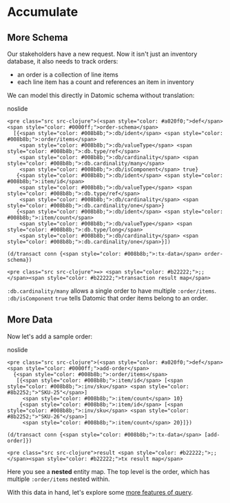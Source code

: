 Accumulate
==========

More Schema
-----------

Our stakeholders have a new request. Now it isn't just an inventory database, it also needs to track orders:

- an order is a collection of line items
- each line item has a count and references an item in inventory

We can model this directly in Datomic schema without translation:

noslide

```
<pre class="src src-clojure">(<span style="color: #a020f0;">def</span> <span style="color: #0000ff;">order-schema</span>
  [{<span style="color: #008b8b;">:db/ident</span> <span style="color: #008b8b;">:order/items</span>
    <span style="color: #008b8b;">:db/valueType</span> <span style="color: #008b8b;">:db.type/ref</span>
    <span style="color: #008b8b;">:db/cardinality</span> <span style="color: #008b8b;">:db.cardinality/many</span>
    <span style="color: #008b8b;">:db/isComponent</span> true}
   {<span style="color: #008b8b;">:db/ident</span> <span style="color: #008b8b;">:item/id</span>
    <span style="color: #008b8b;">:db/valueType</span> <span style="color: #008b8b;">:db.type/ref</span>
    <span style="color: #008b8b;">:db/cardinality</span> <span style="color: #008b8b;">:db.cardinality/one</span>}
   {<span style="color: #008b8b;">:db/ident</span> <span style="color: #008b8b;">:item/count</span>
    <span style="color: #008b8b;">:db/valueType</span> <span style="color: #008b8b;">:db.type/long</span>
    <span style="color: #008b8b;">:db/cardinality</span> <span style="color: #008b8b;">:db.cardinality/one</span>}])

(d/transact conn {<span style="color: #008b8b;">:tx-data</span> order-schema})
```



```
<pre class="src src-clojure">=> <span style="color: #b22222;">;; </span><span style="color: #b22222;">transaction result map</span>
```



`:db.cardinality/many` allows a single order to have multiple `:order/items`. `:db/isComponent` `true` tells Datomic that order items belong to an order.





More Data
---------

Now let's add a sample order:

noslide

```
<pre class="src src-clojure">(<span style="color: #a020f0;">def</span> <span style="color: #0000ff;">add-order</span>
  {<span style="color: #008b8b;">:order/items</span>
   [{<span style="color: #008b8b;">:item/id</span> [<span style="color: #008b8b;">:inv/sku</span> <span style="color: #8b2252;">"SKU-25"</span>]
     <span style="color: #008b8b;">:item/count</span> 10}
    {<span style="color: #008b8b;">:item/id</span> [<span style="color: #008b8b;">:inv/sku</span> <span style="color: #8b2252;">"SKU-26"</span>]
     <span style="color: #008b8b;">:item/count</span> 20}]})

(d/transact conn {<span style="color: #008b8b;">:tx-data</span> [add-order]})
```



```
<pre class="src src-clojure">result <span style="color: #b22222;">;; </span><span style="color: #b22222;">tx result map</span>
```



Here you see a **nested** entity map. The top level is the order, which has multiple `:order/items` nested within.

With this data in hand, let's explore some [more features of query](read-revisited.html).